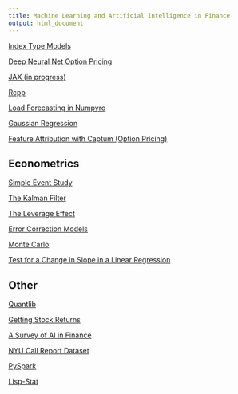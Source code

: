 ```yaml
---
title: Machine Learning and Artificial Intelligence in Finance
output: html_document
---
```


[Index Type Models](https://financial-education.github.io/ML_Index_Models/)

[Deep Neural Net Option Pricing](https://financial-education.github.io/neural_net_option_pricing/)

[JAX (in progress)](https://financial-education.github.io/JAX/)

[Rcpp](https://financial-education.github.io/Rcpp/)

[Load Forecasting in Numpyro](https://financial-education.github.io/numpyro_load_forecasting/)

[Gaussian Regression](https://financial-education.github.io/gaussian_regression/)

[Feature Attribution with Captum (Option Pricing)](https://matt-brigida.github.io/option_pricing_captum)


## Econometrics

[Simple Event Study](https://financial-education.github.io/simple_event_study/)

[The Kalman Filter](https://ztranche.com/ai_econometrics/kalman_filter/)

[The Leverage Effect](https://financial-education.github.io/leverage_effect/)

[Error Correction Models](https://financial-education.github.io/error_correction_models/)

[Monte Carlo](https://financial-education.github.io/monte_carlo/)

[Test for a Change in Slope in a Linear Regression](https://financial-education.github.io/test_change_slope_linear_reg/)


## Other

[Quantlib](https://financial-education.github.io/quantlib_intro/)

[Getting Stock Returns](https://financial-education.github.io/getting_data/)

[A Survey of AI in Finance](https://financial-education.github.io/survey_ai_finance/)

[NYU Call Report Dataset](https://financial-education.github.io/nyu_call_report_dataset/) 

[PySpark](https://financial-education.github.io/pyspark/)

[Lisp-Stat](https://financial-education.github.io/lisp-stat-intro/)
